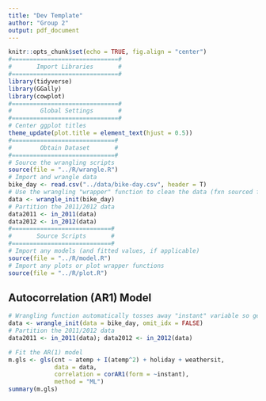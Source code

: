 ```yaml
---
title: "Dev Template"
author: "Group 2"
output: pdf_document
---
```


```r
knitr::opts_chunk$set(echo = TRUE, fig.align = "center")
#==============================#
#       Import Libraries       #
#==============================#
library(tidyverse)
library(GGally)
library(cowplot)
#==============================#
#        Global Settings       #
#==============================#
# Center ggplot titles
theme_update(plot.title = element_text(hjust = 0.5))
#=============================#
#        Obtain Dataset       #
#=============================#
# Source the wrangling scripts
source(file = "../R/wrangle.R")
# Import and wrangle data
bike_day <- read.csv("../data/bike-day.csv", header = T)
# Use the wrangling "wrapper" function to clean the data (fxn sourced from wrangle.R)
data <- wrangle_init(bike_day)
# Partition the 2011/2012 data
data2011 <- in_2011(data)
data2012 <- in_2012(data)
#============================#
#       Source Scripts       #
#============================#
# Import any models (and fitted values, if applicable)
source(file = "../R/model.R")
# Import any plots or plot wrapper functions
source(file = "../R/plot.R")
```

## Autocorrelation (AR1) Model 

```r
# Wrangling function automatically tosses away "instant" variable so get it back
data <- wrangle_init(data = bike_day, omit_idx = FALSE)
# Partition the 2011/2012 data
data2011 <- in_2011(data); data2012 <- in_2012(data)
```

```r
# Fit the AR(1) model
m.gls <- gls(cnt ~ atemp + I(atemp^2) + holiday + weathersit, 
             data = data, 
             correlation = corAR1(form = ~instant), 
             method = "ML")
summary(m.gls)
```



